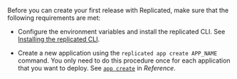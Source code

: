Before you can create your first release with Replicated, make sure that the following requirements are met:

- Configure the environment variables and install the replicated CLI. See [Installing the replicated CLI](/reference/replicated-cli-installing).

- Create a new application using the `replicated app create APP_NAME` command. You only need to do this procedure once for each application that you want to deploy. See [`app create`](/reference/replicated-cli-app-create) in _Reference_.